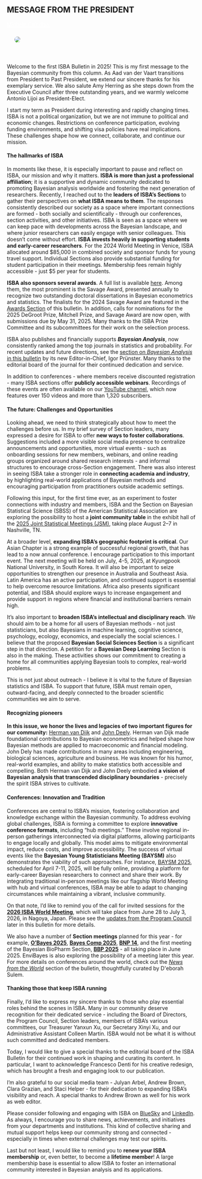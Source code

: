 :::{.section_bulletin}
# MESSAGE FROM THE PRESIDENT  {#sec-pres}
[Michele Guindani](mailto:president@bayesian.org){style="color:white; text-align: center;"}
:::

::: {.column-margin}
![](images/michele.png){style="float:center;vertical-align:middle;
margin:10px 20px;border-radius: 10px;max-width: 100%;"}
:::

<br>

:::{.justify}
Welcome to the first ISBA Bulletin in 2025! This is my first message to the Bayesian community from this column. As Aad van der Vaart transitions from President to Past President, we extend our sincere thanks for his exemplary service. We also salute Amy Herring as she steps down from the Executive Council after three outstanding years, and we warmly welcome Antonio Lijoi as President-Elect.

I start my term as President during interesting and rapidly changing times. ISBA is not a political organization, but we are not immune to political and economic changes. Restrictions on conference participation, evolving funding environments, and shifting visa policies have real implications. These challenges shape how we connect, collaborate, and continue our mission.

#### The hallmarks of ISBA

In moments like these, it is especially important to pause and reflect on ISBA, our mission and why it matters. **ISBA is more than just a professional affiliation**; it is a supportive and dynamic community dedicated to promoting Bayesian analysis worldwide and fostering the next generation of researchers. Recently, I reached out to the **leaders of ISBA’s Sections** to gather their perspectives on **what ISBA means to them**. The responses consistently described our society as a space where important connections are formed - both socially and scientifically - through our conferences, section activities, and other initiatives. ISBA is seen as a space where we can keep pace with developments across the Bayesian landscape, and where junior researchers can easily engage with senior colleagues. This doesn't come without effort. **ISBA invests heavily in supporting students and early-career researchers**. For the 2024 World Meeting in Venice, ISBA allocated around \$85,000 in combined society and sponsor funds for young travel support. Individual Sections also provide substantial funding for student participation in their meetings. Membership fees remain highly accessible - just \$5 per year for students.

**ISBA also sponsors several awards**. A full list is available [here](https://bayesian.org/membership/awards/). Among them, the most prominent is the Savage Award, presented annually to recognize two outstanding doctoral dissertations in Bayesian econometrics and statistics. The finalists for the 2024 Savage Award are featured in the [Awards Section](#sec-awards) of this bulletin. In addition, calls for nominations for the 2025 DeGroot Prize, Mitchell Prize, and Savage Award are now open, with submissions due by May 31, 2025. Many thanks to the ISBA Prize Committee and its subcommittees for their work on the selection process.

ISBA also publishes and financially supports **_Bayesian Analysis_**, now consistently ranked among the top journals in statistics and probability. For recent updates and future directions, see the [section on _Bayesian Analysis_ in this bulletin](#sec-ba) by its new Editor-in-Chief, Igor Prünster. Many thanks to the editorial board of the journal for their continued dedication and service.

In addition to conferences - where members receive discounted registration - many ISBA sections offer **publicly accessible webinars**. Recordings of these events are often available on our [YouTube channel](https://www.youtube.com/c/ISBAInternationalSocietyofBayesianAnalysis), which now features over 150 videos and more than 1,320 subscribers.

#### The future: Challenges and Opportunities

Looking ahead, we need to think strategically about how to meet the challenges before us. In my brief survey of Section leaders, many expressed a desire for ISBA to offer **new ways to foster collaborations**. Suggestions included a more visible social media presence to centralize announcements and opportunities, more virtual events - such as onboarding sessions for new members, webinars, and online reading groups organized around shared research interests - and informal structures to encourage cross-Section engagement. There was also interest in seeing ISBA take a stronger role in **connecting academia and industry**, by highlighting real-world applications of Bayesian methods and encouraging participation from practitioners outside academic settings.

Following this input, for the first time ever, as an experiment to foster connections with industry and  members, ISBA and the Section on Bayesian Statistical Science (SBSS) of the American Statistical Association are exploring the possibility to host a **joint community table** in the exhibit hall of the [2025 Joint Statistical Meetings (JSM)](https://ww2.amstat.org/meetings/jsm/2025/), taking place August 2--7 in Nashville, TN. 
	
At a broader level, **expanding ISBA’s geographic footprint is critical**. Our Asian Chapter is a strong example of successful regional growth, that has lead to a now annual conference. I encourage participation to this important event. The next meeting will be held on July, 4-5, 2025, at Kyungpook National University, in South Korea. It will also be important to seize opportunities to strengthen our presence in Australia and Southeast Asia.  Latin America has an active participation, and continued support is essential to help overcome resource limitations. Africa also presents significant potential, and ISBA should explore ways to increase engaxgement and provide support in regions where financial and institutional barriers remain high.


It’s also important to **broaden ISBA’s intellectual and disciplinary reach**. We should aim to be a home for all  users of Bayesian methods  - not just statisticians, but also Bayesians in machine learning, cognitive science, psychology, ecology, economics, and especially the social sciences. I believe that the proposed **Bayesian Social Sciences Section** is a significant step in that direction. A petition for a **Bayesian Deep Learning** Section is also in the making. These activities shows our commitment to creating a home for all communities applying Bayesian tools to complex, real-world problems.


This is not just about outreach - I believe it is vital to the future of Bayesian statistics and ISBA. To support that future, ISBA must remain open, outward-facing, and deeply connected to the broader scientific communities we aim to serve. 

#### Recognizing pioneers

**In this issue, we honor the lives and legacies of two important figures for our community:** [Herman van Dijk](#sec-obit1) and [John Deely](#sec-obit2).  Herman van Dijk made foundational contributions to Bayesian econometrics and helped shape how Bayesian methods are applied to macroeconomic and financial modeling. John Dely has made contributions  in many  areas including engineering,  biological sciences, agriculture and business. He was known for his humor, real-world examples, and ability to make statistics both accessible and compelling.  Both Herman van Dijk and John Deely embodied **a vision of Bayesian analysis that transcended disciplinary boundaries** - precisely the spirit ISBA strives to cultivate.

#### Conferences: Innovation and Tradition

Conferences are central to ISBA's mission, fostering collaboration and knowledge exchange within the Bayesian community. To address evolving global challenges, ISBA is forming a committee to explore **innovative conference formats**, including "hub meetings." These involve regional in-person gatherings interconnected via digital platforms, allowing participants to engage locally and globally. This model aims to mitigate environmental impact, reduce costs, and improve accessibility.
The success of virtual events like the **Bayesian Young Statisticians Meeting (BAYSM)** also demonstrates the viability of such approaches. For instance, [BAYSM 2025](https://baysm2025.github.io/), scheduled for April 7-11, 2025, will be fully online, providing a platform for early-career Bayesian researchers to connect and share their work.  By integrating traditional in-person meetings like our flagship World Meeting with hub and virtual conferences,  ISBA may be able to adapt to changing circumstances while maintaining a vibrant, inclusive community.


On that note, I’d like to remind you of the call for invited sessions for the **[2026 ISBA World Meeting](https://isba2026.github.io/)**, which will take place from June 28 to July 3, 2026, in Nagoya, Japan. Please see the [updates from the Program Council](#sec-pc) later in this bulletin for more details.

We also have a number of **Section meetings** planned for this year - for example, **[O'Bayes 2025](https://obayes25.aueb.gr/)**, **[Bayes Comp 2025](https://bayescomp2025.sg/)**, **[BNP 14](https://bnp14.org/)**, and the first meeting of the Bayesian BioPharm Section, **[BBP 2025](https://bnp14.org/bbp2025/)** - all taking place in June 2025. EnviBayes is also exploring the possibility of a meeting later this year. For more details on conferences around the world, check out the [_News from the World_](#sec-pc) section of the bulletin, thoughtfully curated by D\'eborah Sulem.





#### Thanking those that keep ISBA running 

Finally, I’d like to express my sincere thanks to those who play essential roles behind the scenes  in ISBA. Many in our community deserve recognition for their dedicated service - including the Board of Directors, the Program Council, Section leaders, members of ISBA’s various committees, our Treasurer Yanxun Xu, our Secretary Xinyi Xu, and our Administrative Assistant Colleen Martin. ISBA would not be what it is without such committed and dedicated members. 

Today, I would like to give a special thanks to the editorial board of the ISBA Bulletin for their continued work in shaping and curating its content. In particular, I want to acknowledge Francesco Denti for his creative redesign, which has brought a fresh and engaging look to our publication.

I’m also grateful to our social media team - Julyan Arbel, Andrew Brown, Clara Grazian, and Staci Helper - for their dedication to expanding ISBA’s visibility and reach. A special thanks to Andrew Brown as well for his work as web editor.

Please consider following and engaging with ISBA on [BlueSky](https://web-cdn.bsky.app/profile/did:plc:rrp2xprohkn3vz57e5a2jeag) and [LinkedIn](https://www.linkedin.com/company/isba-international-society-of-bayesian-analysis). As always, I encourage you to share news, achievements, and initiatives from your departments and institutions. This kind of collective sharing and mutual support helps keep our community strong and connected - especially in times when external challenges may test our spirits.

Last but not least, I would like to remind you to **renew your ISBA membership** or, even better, to become a **lifetime member**! A large membership base is essential to allow ISBA to foster an international community interested in Bayesian analysis and its applications.
:::
